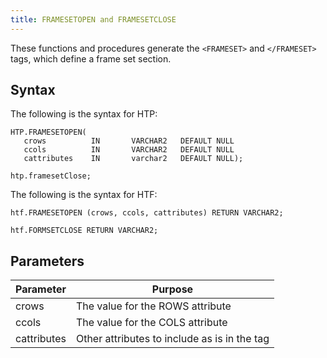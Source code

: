 ```yaml
---
title: FRAMESETOPEN and FRAMESETCLOSE
---
```


These functions and procedures generate the `<FRAMESET>` and `</FRAMESET>` tags, which define a frame set section.

## Syntax

The following is the syntax for HTP:

```
HTP.FRAMESETOPEN(
   crows          IN       VARCHAR2   DEFAULT NULL
   ccols          IN       VARCHAR2   DEFAULT NULL
   cattributes    IN       varchar2   DEFAULT NULL);

htp.framesetClose;
```

The following is the syntax for HTF:

```
htf.FRAMESETOPEN (crows, ccols, cattributes) RETURN VARCHAR2;

htf.FORMSETCLOSE RETURN VARCHAR2;
```

## Parameters

| Parameter | Purpose  |
| --------- | -------- |
| crows | The value for the ROWS attribute |
| ccols | The value for the COLS attribute |
| cattributes | Other attributes to include as is in the tag |
